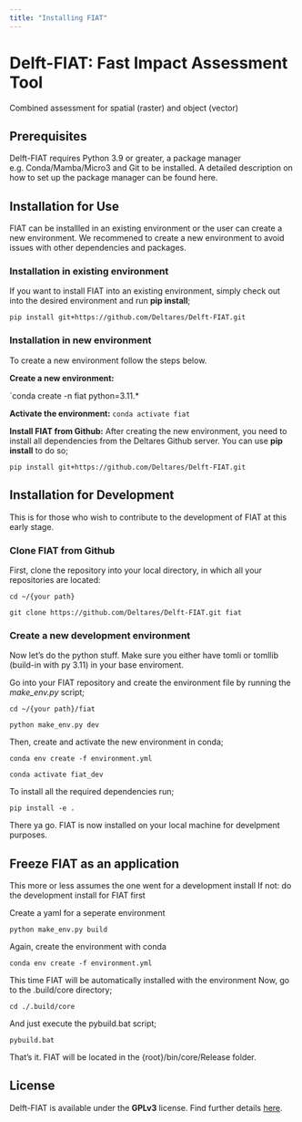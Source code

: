 ```yaml
---
title: "Installing FIAT"
---
```

# Delft-FIAT: Fast Impact Assessment Tool
Combined assessment for spatial (raster) and object (vector)


## Prerequisites
Delft-FIAT requires Python 3.9 or greater, a package manager e.g. Conda/Mamba/Micro3 and Git to be installed.
A detailed description on how to set up the package manager can be found here.


## Installation for Use
FIAT can be installled in an existing environment or the user can create a new environment. We recommened to create a new environment to avoid issues with other dependencies and packages.

### Installation in existing environment
If you want to install FIAT into an existing environment, simply check out into the desired environment and run **pip install**;

`pip install git+https://github.com/Deltares/Delft-FIAT.git`

### Installation in new environment
To create a new environment follow the steps below.

**Create a new environment:**

`conda create -n fiat python=3.11.*

**Activate the environment:**
`conda activate fiat`

**Install FIAT from Github:**
After creating the new environment, you need to install all dependencies from the Deltares Github server. You can use **pip install** to do so;

`pip install git+https://github.com/Deltares/Delft-FIAT.git`


## Installation for Development
This is for those who wish to contribute to the development of FIAT at this early stage.

### Clone FIAT from Github
First, clone the repository into your local directory, in which all your repositories are located:

`cd ~/{your path}`


`git clone https://github.com/Deltares/Delft-FIAT.git fiat`

### Create a new development environment
Now let's do the python stuff. Make sure you either have tomli or tomllib (build-in with py 3.11) in your base enviroment.

Go into your FIAT repository and create the environment file by running the *make_env.py* script;

`cd ~/{your path}/fiat`

`python make_env.py dev`

Then, create and activate the new environment in conda;

`conda env create -f environment.yml`

`conda activate fiat_dev`

To install all the required dependencies run;

`pip install -e . `

There ya go. FIAT is now installed on your local machine for develpment purposes.


## Freeze FIAT as an application
This more or less assumes the one went for a development install
If not: do the development install for FIAT first

Create a yaml for a seperate environment

`python make_env.py build`

Again, create the environment with conda

`conda env create -f environment.yml`

This time FIAT will be automatically installed with the environment
Now, go to the .build/core directory;

`cd ./.build/core`

And just execute the pybuild.bat script;

`pybuild.bat`

That's it.
FIAT will be located in the {root}/bin/core/Release folder.

## License
Delft-FIAT is available under the **GPLv3** license. Find further details [here](https://github.com/Deltares/Delft-FIAT/blob/master/LICENSE).
